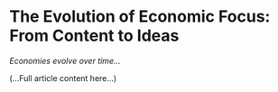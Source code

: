# The Evolution of Economic Focus: From Content to Ideas

_Economies evolve over time..._

(...Full article content here...)
